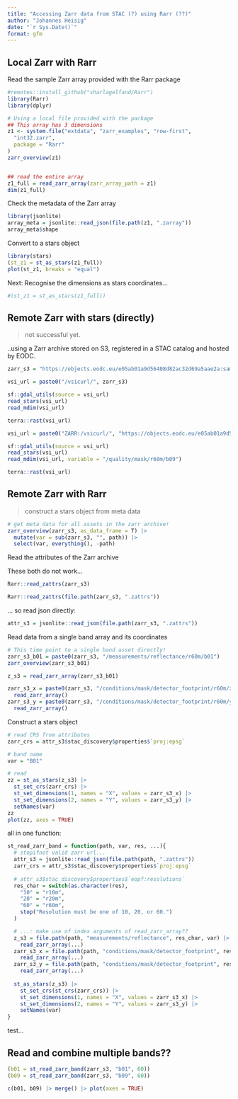 ```yaml
---
title: "Accessing Zarr data from STAC (?) using Rarr (??)"
author: "Johannes Heisig"
date: "`r Sys.Date()`"
format: gfm
---
```


## Local Zarr with Rarr

Read the sample Zarr array provided with the Rarr package
```r
#remotes::install_github("sharlagelfand/Rarr")
library(Rarr)
library(dplyr)

# Using a local file provided with the package
## This array has 3 dimensions
z1 <- system.file("extdata", "zarr_examples", "row-first",
  "int32.zarr",
  package = "Rarr"
)
zarr_overview(z1)


## read the entire array
z1_full = read_zarr_array(zarr_array_path = z1)
dim(z1_full)
```

Check the metadata of the Zarr array
```r
library(jsonlite)
array_meta = jsonlite::read_json(file.path(z1, ".zarray"))
array_meta$shape
```

Convert to a stars object
```r
library(stars)
(st_z1 = st_as_stars(z1_full))
plot(st_z1, breaks = "equal")
```

Next: Recognise the dimensions as stars coordinates...
```r
#(st_z1 = st_as_stars(z1_full))

```

## Remote Zarr with stars (directly)

> not successful yet.

..using a Zarr archive stored on S3, registered in a STAC catalog and hosted by EODC.

```r
zarr_s3 = "https://objects.eodc.eu/e05ab01a9d56408d82ac32d69a5aae2a:sample-data/tutorial_data/cpm_v253/S2B_MSIL1C_20250113T103309_N0511_R108_T32TLQ_20250113T122458.zarr"
```

```r
vsi_url = paste0("/vsicurl/", zarr_s3)

sf::gdal_utils(source = vsi_url)
read_stars(vsi_url)
read_mdim(vsi_url)

terra::rast(vsi_url)
```

```r
vsi_url = paste0("ZARR:/vsicurl/", "https://objects.eodc.eu/e05ab01a9d56408d82ac32d69a5aae2a:sample-data/tutorial_data/cpm_v253/S2B_MSIL1C_20250113T103309_N0511_R108_T32TLQ_20250113T122458.zarr")

sf::gdal_utils(source = vsi_url)
read_stars(vsi_url)
read_mdim(vsi_url, variable = "/quality/mask/r60m/b09")

terra::rast(vsi_url)
```

## Remote Zarr with Rarr

> construct a stars object from meta data

```r
# get meta data for all assets in the zarr archive!
zarr_overview(zarr_s3, as_data_frame = T) |> 
  mutate(var = sub(zarr_s3, "", path)) |> 
  select(var, everything(), -path) 

```

Read the attributes of the Zarr archive

These both do not work...
```r
Rarr::read_zattrs(zarr_s3)

Rarr::read_zattrs(file.path(zarr_s3, ".zattrs"))
```

... so read json directly:
```r
attr_s3 = jsonlite::read_json(file.path(zarr_s3, ".zattrs"))
```

Read data from a single band array and its coordinates
```r
# This time point to a single band asset directly!
zarr_s3_b01 = paste0(zarr_s3, "/measurements/reflectance/r60m/b01")
zarr_overview(zarr_s3_b01)

z_s3 = read_zarr_array(zarr_s3_b01)

zarr_s3_x = paste0(zarr_s3, "/conditions/mask/detector_footprint/r60m/x") |> 
  read_zarr_array()
zarr_s3_y = paste0(zarr_s3, "/conditions/mask/detector_footprint/r60m/y") |> 
  read_zarr_array()
```

Construct a stars object
```r
# read CRS from attributes
zarr_crs = attr_s3$stac_discovery$properties$`proj:epsg`

# band name
var = "B01"

# read 
zz = st_as_stars(z_s3) |> 
  st_set_crs(zarr_crs) |> 
  st_set_dimensions(1, names = "X", values = zarr_s3_x) |> 
  st_set_dimensions(2, names = "Y", values = zarr_s3_y) |> 
  setNames(var)
zz
plot(zz, axes = TRUE)
```

all in one function:
```r

st_read_zarr_band = function(path, var, res, ...){
  # stopifnot valid zarr url...
  attr_s3 = jsonlite::read_json(file.path(path, ".zattrs"))
  zarr_crs = attr_s3$stac_discovery$properties$`proj:epsg`
  
  # attr_s3$stac_discovery$properties$`eopf:resolutions`
  res_char = switch(as.character(res),
    "10" = "r10m",
    "20" = "r20m", 
    "60" = "r60m",
    stop("Resolution must be one of 10, 20, or 60.")
  )

  # ...: make use of index arguments of read_zarr_array??
  z_s3 = file.path(path, "measurements/reflectance", res_char, var) |> 
    read_zarr_array(...)
  zarr_s3_x = file.path(path, "conditions/mask/detector_footprint", res_char, "x") |> 
    read_zarr_array(...)
  zarr_s3_y = file.path(path, "conditions/mask/detector_footprint", res_char, "y") |> 
    read_zarr_array(...)
  
  st_as_stars(z_s3) |> 
    st_set_crs(st_crs(zarr_crs)) |> 
    st_set_dimensions(1, names = "X", values = zarr_s3_x) |> 
    st_set_dimensions(2, names = "Y", values = zarr_s3_y) |> 
    setNames(var)
}

```
test...

## Read and combine multiple bands??

```r
(b01 = st_read_zarr_band(zarr_s3, "b01", 60))
(b09 = st_read_zarr_band(zarr_s3, "b09", 60))

c(b01, b09) |> merge() |> plot(axes = TRUE)

```